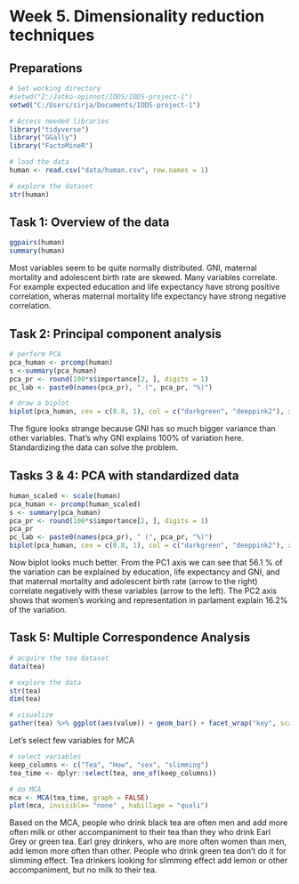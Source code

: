 # Week 5. Dimensionality reduction techniques

## Preparations

```r
# Set working directory
#setwd("Z:/Jatko-opinnot/IODS/IODS-project-1")
setwd("C:/Users/sirja/Documents/IODS-project-1")

# Access needed libraries
library("tidyverse")
library("GGally")
library("FactoMineR")
```


```r
# load the data
human <- read.csv("data/human.csv", row.names = 1)

# explore the dataset
str(human)
```



## Task 1: Overview of the data
```r
ggpairs(human)
summary(human)
```
Most variables seem to be quite normally distributed. GNI, maternal mortality and adolescent birth rate are skewed. Many variables correlate. For example expected education and life expectancy have strong positive correlation, wheras maternal mortality life expectancy have strong negative correlation.


## Task 2: Principal component analysis
```r
# perform PCA
pca_human <- prcomp(human)
s <-summary(pca_human)
pca_pr <- round(100*s$importance[2, ], digits = 1)
pc_lab <- paste0(names(pca_pr), " (", pca_pr, "%)")

# draw a biplot
biplot(pca_human, cex = c(0.8, 1), col = c("darkgreen", "deeppink2"), xlab = pc_lab[1], ylab = pc_lab[2])
```

The figure looks strange because GNI has so much bigger variance than other variables. That's why GNI explains 100% of variation here.  Standardizing the data can solve the problem.

## Tasks 3 & 4: PCA with standardized data
```r
human_scaled <- scale(human)
pca_human <- prcomp(human_scaled)
s <- summary(pca_human)
pca_pr <- round(100*s$importance[2, ], digits = 1)
pca_pr
pc_lab <- paste0(names(pca_pr), " (", pca_pr, "%)")
biplot(pca_human, cex = c(0.8, 1), col = c("darkgreen", "deeppink2"), xlab = pc_lab[1], ylab = pc_lab[2])
```
Now biplot looks much better. From the PC1 axis we can see that 56.1 % of the variation can be explained by education, life expectancy and GNI, and that maternal mortality and adolescent birth rate (arrow to the right) correlate negatively with these variables (arrow to the left). The PC2 axis shows that women's working and representation in parlament explain 16.2% of the variation.

## Task 5: Multiple Correspondence Analysis
```r
# acquire the tea dataset
data(tea)

# explore the data
str(tea)
dim(tea)

# visualize
gather(tea) %>% ggplot(aes(value)) + geom_bar() + facet_wrap("key", scales = "free") + theme(axis.text.x = element_text(angle = 45, hjust = 1, size = 8))
```

Let's select few variables for MCA
```r
# select variables
keep_columns <- c("Tea", "How", "sex", "slimming")
tea_time <- dplyr::select(tea, one_of(keep_columns))

# do MCA
mca <- MCA(tea_time, graph = FALSE)
plot(mca, invisible= "none" , habillage = "quali")
```
Based on the MCA, people who drink black tea are often men and add more often milk or other accompaniment to their tea than they who drink Earl Grey or green tea. Earl grey drinkers, who are more often women than men, add lemon more often than other. People who drink green tea don't do it for slimming effect. Tea drinkers looking for slimming effect add lemon or other accompaniment, but no milk to their tea.
